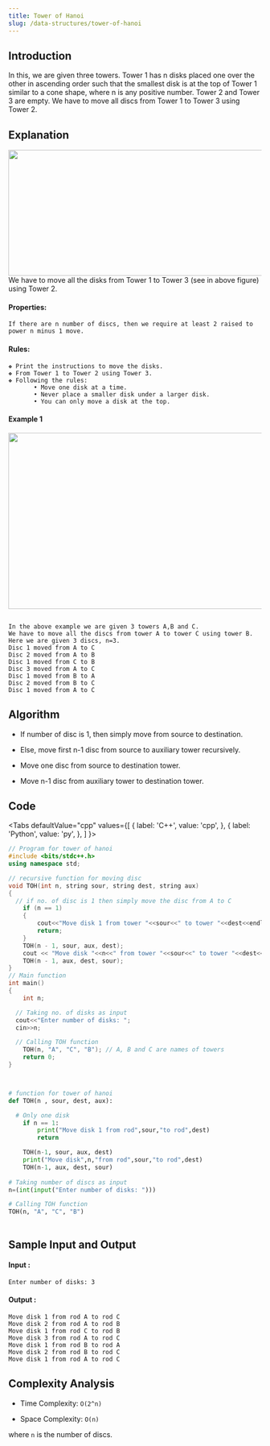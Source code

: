 ```yaml
---
title: Tower of Hanoi
slug: /data-structures/tower-of-hanoi
---
```


## Introduction

In this, we are given three towers. Tower 1 has n disks placed one over the other in ascending order such that the smallest disk is at the top of Tower 1 similar to a cone shape, where n is any positive number. Tower 2 and Tower 3 are empty. We have to move all discs from Tower 1 to Tower 3 using Tower 2.

## Explanation 

<img src="https://i.imgur.com/PCk9mpI.jpg?1" width="900" height="250"/>
We have to move all the disks from Tower 1 to Tower 3 (see in above figure) using Tower 2. 

#### Properties:
```
If there are n number of discs, then we require at least 2 raised to power n minus 1 move.

``` 

#### Rules:
```
❖ Print the instructions to move the disks.
❖ From Tower 1 to Tower 2 using Tower 3.
❖ Following the rules:
       • Move one disk at a time.
       • Never place a smaller disk under a larger disk.
       • You can only move a disk at the top.

```

#### Example 1
<img src="https://i.imgur.com/ZJNAOFy.jpg" width="900" height="350"/>

```

In the above example we are given 3 towers A,B and C. 
We have to move all the discs from tower A to tower C using tower B.
Here we are given 3 discs, n=3.
Disc 1 moved from A to C
Disc 2 moved from A to B
Disc 1 moved from C to B
Disc 3 moved from A to C
Disc 1 moved from B to A
Disc 2 moved from B to C
Disc 1 moved from A to C

```
## Algorithm

* If number of disc is 1, then simply move from source to destination.

* Else, move first n-1 disc from source to auxiliary tower recursively.

* Move one disc from source to destination tower.

* Move n-1 disc from auxiliary tower to destination tower.

## Code


<Tabs
  defaultValue="cpp"
  values={[
    { label: 'C++', value: 'cpp', },
    { label: 'Python', value: 'py', },
  ]
}>
<TabItem value="cpp">

```cpp
// Program for tower of hanoi
#include <bits/stdc++.h>
using namespace std;

// recursive function for moving disc
void TOH(int n, string sour, string dest, string aux)
{
  // if no. of disc is 1 then simply move the disc from A to C
	if (n == 1)
	{
		cout<<"Move disk 1 from tower "<<sour<<" to tower "<<dest<<endl;
		return;
	}
	TOH(n - 1, sour, aux, dest);
	cout << "Move disk "<<n<<" from tower "<<sour<<" to tower "<<dest<< endl;
	TOH(n - 1, aux, dest, sour);
}
// Main function
int main()
{
	int n;

  // Taking no. of disks as input
  cout<<"Enter number of disks: ";
  cin>>n;

  // Calling TOH function
	TOH(n, "A", "C", "B"); // A, B and C are names of towers
	return 0;
}

```
</TabItem>

<TabItem value="py">

```python   


# function for tower of hanoi
def TOH(n , sour, dest, aux):

  # Only one disk
	if n == 1:
		print("Move disk 1 from rod",sour,"to rod",dest)
		return

	TOH(n-1, sour, aux, dest)
	print("Move disk",n,"from rod",sour,"to rod",dest)
	TOH(n-1, aux, dest, sour)
		
# Taking number of discs as input
n=(int(input("Enter number of disks: ")))

# Calling TOH function
TOH(n, "A", "C", "B")
     
```
</TabItem>
</Tabs>

## Sample Input and Output

#### Input :

```
Enter number of disks: 3
```

#### Output :

```
Move disk 1 from rod A to rod C
Move disk 2 from rod A to rod B
Move disk 1 from rod C to rod B
Move disk 3 from rod A to rod C
Move disk 1 from rod B to rod A
Move disk 2 from rod B to rod C
Move disk 1 from rod A to rod C
```

## Complexity Analysis
 
- Time Complexity: `O(2^n)`

- Space Complexity: `O(n)`

where `n` is the number of discs.
